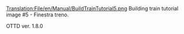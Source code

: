 [[Translation:File/en/Manual/BuildTrainTutorial5.png]]
Building train tutorial image #5 - Finestra treno.



OTTD ver. 1.8.0